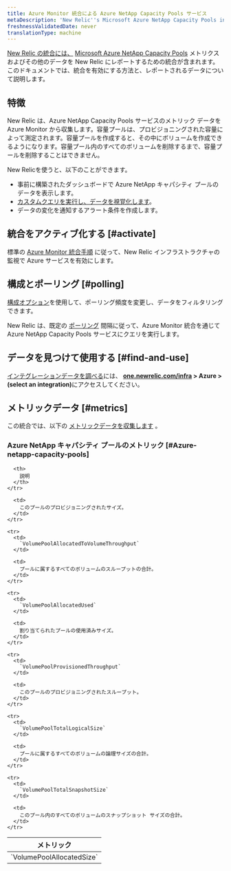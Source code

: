 ```yaml
---
title: Azure Monitor 統合による Azure NetApp Capacity Pools サービス
metaDescription: 'New Relic''s Microsoft Azure NetApp Capacity Pools integration: what data it reports and how to enable it.'
freshnessValidatedDate: never
translationType: machine
---
```


[New Relic の統合には、](/docs/infrastructure/integrations-getting-started/getting-started/introduction-infrastructure-integrations) [Microsoft Azure NetApp Capacity Pools](https://learn.microsoft.com/en-us/azure/azure-netapp-files/azure-netapp-files-set-up-capacity-pool) メトリクスおよびその他のデータを New Relic にレポートするための統合が含まれます。このドキュメントでは、統合を有効にする方法と、レポートされるデータについて説明します。

## 特徴

New Relic は、Azure NetApp Capacity Pools サービスのメトリック データを Azure Monitor から収集します。容量プールは、プロビジョニングされた容量によって測定されます。容量プールを作成すると、その中にボリュームを作成できるようになります。容量プール内のすべてのボリュームを削除するまで、容量プールを削除することはできません。

New Relicを使うと、以下のことができます。

* 事前に構築されたダッシュボードで Azure NetApp キャパシティ プールのデータを表示します。
* [カスタムクエリを実行し、データを視覚化します](/docs/infrastructure/integrations-getting-started/getting-started/use-integration-data-new-relic-insights)。
* データの変化を通知するアラート条件を作成します。

## 統合をアクティブ化する [#activate]

標準の [Azure Monitor 統合手順](/docs/infrastructure/microsoft-azure-integrations/azure-integrations-list/azure-monitor) に従って、New Relic インフラストラクチャの監視で Azure サービスを有効にします。

## 構成とポーリング [#polling]

[構成オプション](/docs/infrastructure/microsoft-azure-integrations/azure-integrations-list/azure-monitor/#settings)を使用して、ポーリング頻度を変更し、データをフィルタリングできます。

New Relic は、既定の [ポーリング](/docs/infrastructure/microsoft-azure-integrations/azure-integrations-list/azure-monitor/#settings) 間隔に従って、Azure Monitor 統合を通じて Azure NetApp Capacity Pools サービスにクエリを実行します。

## データを見つけて使用する [#find-and-use]

[インテグレーションデータを調べる](/docs/infrastructure/integrations/find-use-infrastructure-integration-data)には、 <DNT>**[one.newrelic.com/infra](https://one.newrelic.com/infra) > Azure > (select an integration)**</DNT>にアクセスしてください。

## メトリックデータ [#metrics]

この統合では、以下の [メトリックデータを収集します](/docs/infrastructure/integrations-getting-started/getting-started/understand-integration-data-data-types#metric) 。

### Azure NetApp キャパシティ プールのメトリック [#Azure-netapp-capacity-pools]

<table>
  <thead>
    <tr>
      <th style={{ width: "300px" }}>
        メトリック
      </th>

      <th>
        説明
      </th>
    </tr>
  </thead>

  <tbody>
    <tr>
      <td>
        `VolumePoolAllocatedSize`
      </td>

      <td>
        このプールのプロビジョニングされたサイズ。
      </td>
    </tr>

    <tr>
      <td>
        `VolumePoolAllocatedToVolumeThroughput`
      </td>

      <td>
        プールに属するすべてのボリュームのスループットの合計。
      </td>
    </tr>

    <tr>
      <td>
        `VolumePoolAllocatedUsed`
      </td>

      <td>
        割り当てられたプールの使用済みサイズ。
      </td>
    </tr>

    <tr>
      <td>
        `VolumePoolProvisionedThroughput`
      </td>

      <td>
        このプールのプロビジョニングされたスループット。
      </td>
    </tr>

    <tr>
      <td>
        `VolumePoolTotalLogicalSize`
      </td>

      <td>
        プールに属するすべてのボリュームの論理サイズの合計。
      </td>
    </tr>

    <tr>
      <td>
        `VolumePoolTotalSnapshotSize`
      </td>

      <td>
        このプール内のすべてのボリュームのスナップショット サイズの合計。
      </td>
    </tr>
  </tbody>
</table>
